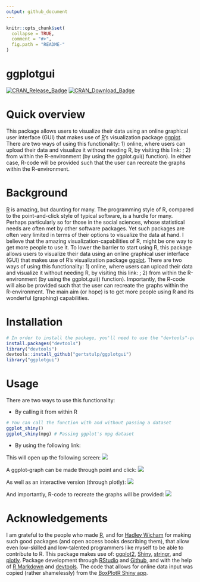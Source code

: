 ```yaml
---
output: github_document
---
```


<!-- README.md is generated from README.Rmd. Please edit that file -->

```r
knitr::opts_chunk$set(
  collapse = TRUE,
  comment = "#>",
  fig.path = "README-"
)
```

ggplotgui
==========

[![CRAN\_Release\_Badge](http://www.r-pkg.org/badges/version-ago/ggplot.gui)](https://CRAN.R-project.org/package=ggplot.gui) [![CRAN\_Download\_Badge](http://cranlogs.r-pkg.org/badges/ggplot.gui)](https://CRAN.R-project.org/package=ggplot.gui)

# Quick overview
This package allows users to visualize their data using an online graphical user interface (GUI) that makes use of [R](https://www.r-project.org/)'s visualization package [ggplot](http://ggplot2.org/). There are two ways of using this functionality: 1) online, where users can upload their data and visualize it without needing R, by visiting this link: ; 2) from within the R-environment (by using the ggplot.gui() function). In either case, R-code will be provided such that the user can recreate the graphs within the R-environment.  

# Background
[R](https://www.r-project.org/) is amazing, but daunting for many. The programming style of R, compared to the point-and-click style of typical software, is a hurdle for many. Perhaps particularly so for those in the social sciences, whose statistical needs are often met by other software packages. Yet such packages are often very limited in terms of their options to visualize the data at hand. I believe that the amazing visualization-capabilities of R, might be one way to get more people to use it. To lower the barrier to start using R, this package allows users to visualize their data using an online graphical user interface (GUI) that makes use of R's visualization package [ggplot](http://ggplot2.org/). There are two ways of using this functionality: 1) online, where users can upload their data and visualize it without needing R, by visiting this link: ; 2) from within the R-environment (by using the ggplot.gui() function). Importantly, the R-code will also be provided such that the user can recreate the graphs within the R-environment. The main aim (or hope) is to get more people using R and its wonderful (graphing) capabilities.  


# Installation
```r
# In order to install the package, you'll need to use the "devtools"-package
install.packages("devtools")
library("devtools")
devtools::install_github("gertstulp/ggplotgui")
library("ggplotgui")
```

# Usage
There are two ways to use this functionality:

* By calling it from within R
```r
# You can call the function with and without passing a dataset
ggplot_shiny()
ggplot_shiny(mpg) # Passing ggplot's mpg dataset
```
* By using the following link:

This will open up the following screen:
![](man/figures/tab_data_upload.png)

A ggplot-graph can be made through point and click:
![](man/figures/tab_ggplot.png)


As well as an interactive version (through plotly):
![](man/figures/tab_plotly.png)


And importantly, R-code to recreate the graphs will be provided:
![](man/figures/tab_R-code.png)


# Acknowledgements
I am grateful to the people who made [R](https://www.r-project.org/), and for [Hadley Wicham](http://hadley.nz/) for making such good packages (and open access books describing them), that allow even low-skilled and low-talented programmers like myself to be able to contribute to R. This package makes use of: [ggplot2](http://ggplot2.tidyverse.org/), [Shiny](http://shiny.rstudio.com/), [stringr](http://stringr.tidyverse.org/), and [plotly](https://plot.ly/r/). Package development through [RStudio](https://www.rstudio.com/) and [Github](https://github.com/), and with the help of [R Markdown](http://rmarkdown.rstudio.com) and [devtools](). The code that allows for online data input was copied (rather shamelessly) from the [BoxPlotR Shiny app](https://github.com/VizWizard/BoxPlotR.shiny). 
